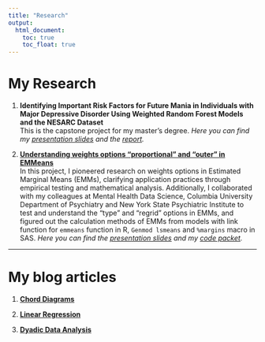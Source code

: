 ```yaml
---
title: "Research"
output: 
  html_document:
    toc: true
    toc_float: true
---
```


# My Research

1. **Identifying Important Risk Factors for Future Mania in Individuals with Major Depressive Disorder Using Weighted Random Forest Models and the NESARC Dataset**  
This is the capstone project for my master's degree. *Here you can find my [presentation slides](library/practicum project/mwPracticum_JialiangHua_final2.pptx) and the [report](library/practicum project/Practicum Report_JialiangHua.pdf).*

2. [**Understanding weights options "proportional" and "outer" in EMMeans**](z_understand_weights_prop_outer_in_emmeans.html)  
In this project, I pioneered research on weights options in Estimated Marginal Means (EMMs), clarifying application practices through empirical testing and mathematical analysis. Additionally, I collaborated with my colleagues at Mental Health Data Science, Columbia University Department of Psychiatry and New York State Psychiatric Institute to test and understand the “type” and “regrid” options in EMMs, and figured out the calculation methods of EMMs from models with link function for `emmeans` function in R, `Genmod lsmeans` and `%margins` macro in SAS. *Here you can find the [presentation slides](library/Adjusted means sharpen-the-axe Dec 6 2023.pptx) and my [code packet](z_understand_weights_prop_outer_in_emmeans.html#mypacket).*

***

# My blog articles

1. [**Chord Diagrams**](z_chord_diagram.html)

2. [**Linear Regression**](z_linear_regression.html)

3. [**Dyadic Data Analysis**](z_dyadic_analysis.html)
